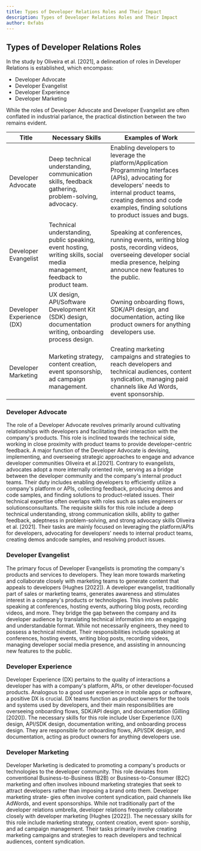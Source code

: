 ```yaml
---
title: Types of Developer Relations Roles and Their Impact
description: Types of Developer Relations Roles and Their Impact
author: 0xfabs
---
```


## Types of Developer Relations Roles

In the study by Oliveira et al. [2021], a delineation of roles in Developer Relations is established,
which encompass:

- Developer Advocate
- Developer Evangelist
- Developer Experience
- Developer Marketing

While the roles of Developer Advocate and Developer Evangelist are often conflated in
industrial parlance, the practical distinction between the two remains evident.


| Title | Necessary Skills | Examples of Work |
|-------|------------------|-------------------|
| Developer Advocate | Deep technical understanding, communication skills, feedback gathering, problem-solving, advocacy. | Enabling developers to leverage the platform/Application Programming Interfaces (APIs), advocating for developers' needs to internal product teams, creating demos and code examples, finding solutions to product issues and bugs. |
| Developer Evangelist | Technical understanding, public speaking, event hosting, writing skills, social media management, feedback to product team. | Speaking at conferences, running events, writing blog posts, recording videos, overseeing developer social media presence, helping announce new features to the public. |
| Developer Experience (DX) | UX design, API/Software Development Kit (SDK) design, documentation writing, onboarding process design. | Owning onboarding flows, SDK/API design, and documentation, acting like product owners for anything developers use. |
| Developer Marketing | Marketing strategy, content creation, event sponsorship, ad campaign management. | Creating marketing campaigns and strategies to reach developers and technical audiences, content syndication, managing paid channels like Ad Words, event sponsorship. |


### Developer Advocate

The role of a Developer Advocate revolves primarily around cultivating relationships with developers and facilitating their interaction 
with the company's products. This role is inclined towards the technical side, working in close proximity with product teams to provide 
developer-centric feedback. A major function of the Developer Advocate is devising, implementing, and overseeing strategic approaches to 
engage and advance developer communities Oliveira et al.[2021]. Contrary to evangelists, advocates adopt a more internally oriented role, 
serving as a bridge between the developer community and the company's internal product teams. Their duty includes enabling developers to 
efficiently utilize a company's platform or APIs, collecting feedback, producing demos and code samples, and finding solutions to product-related 
issues. Their technical expertise often overlaps with roles such as sales engineers or solutionsconsultants. The requisite skills for this role 
include a deep technical understanding, strong communication skills, ability to gather feedback, adeptness in problem-solving, and strong advocacy 
skills Oliveira et al. [2021]. Their tasks are mainly focused on leveraging the platform/APIs for developers, advocating for developers' needs to 
internal product teams, creating demos andcode samples, and resolving product issues.

### Developer Evangelist

The primary focus of Developer Evangelists is promoting the company's products and services to developers. 
They lean more towards marketing and collaborate closely with marketing teams to generate content that 
appeals to developers (Hughes [2022]). A developer evangelist, traditionally part of sales or marketing teams, 
generates awareness and stimulates interest in a company's products or technologies. This involves public speaking
at conferences, hosting events, authoring blog posts, recording videos, and more. They bridge
the gap between the company and its developer audience by translating technical information
into an engaging and understandable format. While not necessarily engineers, they need to
possess a technical mindset.
Their responsibilities include speaking at conferences, hosting events, writing blog posts,
recording videos, managing developer social media presence, and assisting in announcing new
features to the public.

### Developer Experience

Developer Experience (DX) pertains to the quality of interactions a developer has with a
company's platform, APIs, or other developer-focused products. Analogous to a good user
experience in mobile apps or software, a positive DX is crucial. DX teams function as product
owners for the tools and systems used by developers, and their main responsibilities are
overseeing onboarding flows, SDK/API design, and documentation (Gilling [2020]).
The necessary skills for this role include User Experience (UX) design, API/SDK design,
documentation writing, and onboarding process design. They are responsible for onboarding
flows, API/SDK design, and documentation, acting as product owners for anything developers
use.

### Developer Marketing

Developer Marketing is dedicated to promoting a company's products or technologies to the
developer community. This role deviates from conventional Business-to-Business (B2B) or
Business-to-Consumer (B2C) marketing and often involves inbound marketing strategies that
seek to attract developers rather than imposing a brand onto them. Developer marketing strate-
gies often involve content syndication, paid channels like AdWords, and event sponsorships.
While not traditionally part of the developer relations umbrella, developer relations frequently
collaborate closely with developer marketing (Hughes [2022]).
The necessary skills for this role include marketing strategy, content creation, event spon-
sorship, and ad campaign management. Their tasks primarily involve creating marketing
campaigns and strategies to reach developers and technical audiences, content syndication.